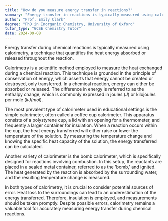```yaml
---
title: "How do you measure energy transfer in reactions?"
summary: "Energy transfer in reactions is typically measured using calorimetry, which quantifies the heat energy absorbed or released during a chemical reaction."
author: "Prof. Emily Clark"
degree: "PhD in Inorganic Chemistry, University of Oxford"
tutor_type: "GCSE Chemistry Tutor"
date: 2024-09-08
---
```


Energy transfer during chemical reactions is typically measured using calorimetry, a technique that quantifies the heat energy absorbed or released throughout the reaction.

Calorimetry is a scientific method employed to measure the heat exchanged during a chemical reaction. This technique is grounded in the principle of conservation of energy, which asserts that energy cannot be created or destroyed, only transferred. In a chemical reaction, energy can either be absorbed or released. The difference in energy is referred to as the enthalpy change, which is commonly expressed in joules ($J$) or kilojoules per mole ($kJ/mol$).

The most prevalent type of calorimeter used in educational settings is the simple calorimeter, often called a coffee cup calorimeter. This apparatus consists of a polystyrene cup, a lid with an opening for a thermometer, and frequently a larger container for insulation. When a reaction occurs within the cup, the heat energy transferred will either raise or lower the temperature of the solution. By measuring the temperature change and knowing the specific heat capacity of the solution, the energy transferred can be calculated.

Another variety of calorimeter is the bomb calorimeter, which is specifically designed for reactions involving combustion. In this setup, the reactants are placed in a sealed metal container, referred to as the 'bomb,' and ignited. The heat generated by the reaction is absorbed by the surrounding water, and the resulting temperature change is measured.

In both types of calorimetry, it is crucial to consider potential sources of error. Heat loss to the surroundings can lead to an underestimation of the energy transferred. Therefore, insulation is employed, and measurements should be taken promptly. Despite possible errors, calorimetry remains a valuable tool for accurately measuring energy transfer during chemical reactions.
    